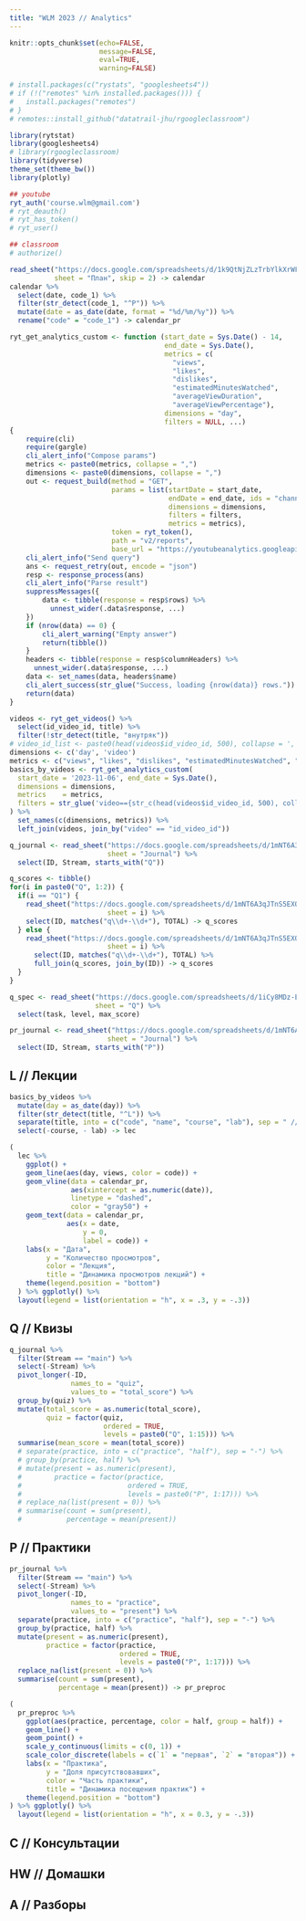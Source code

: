 ```yaml
---
title: "WLM 2023 // Analytics"
---
```


```r
knitr::opts_chunk$set(echo=FALSE, 
                      message=FALSE, 
                      eval=TRUE,
                      warning=FALSE)
```

```r
# install.packages(c("rystats", "googlesheets4"))
# if (!("remotes" %in% installed.packages())) {
#   install.packages("remotes")
# }
# remotes::install_github("datatrail-jhu/rgoogleclassroom")
```

```r
library(rytstat)
library(googlesheets4)
# library(rgoogleclassroom)
library(tidyverse)
theme_set(theme_bw())
library(plotly)
```

```r
## youtube
ryt_auth('course.wlm@gmail.com')
# ryt_deauth()
# ryt_has_token()
# ryt_user()

## classroom
# authorize()
```

```r
read_sheet("https://docs.google.com/spreadsheets/d/1k9QtNjZLzTrbYlkXrWFWxglXTG5kol1DHSPIN9stLiE/edit?usp=sharing",
           sheet = "План", skip = 2) -> calendar
calendar %>% 
  select(date, code_1) %>% 
  filter(str_detect(code_1, "^P")) %>% 
  mutate(date = as_date(date, format = "%d/%m/%y")) %>% 
  rename("code" = "code_1") -> calendar_pr
```

```r
ryt_get_analytics_custom <- function (start_date = Sys.Date() - 14, 
                                      end_date = Sys.Date(), 
                                      metrics = c(
                                        "views", 
                                        "likes",
                                        "dislikes",
                                        "estimatedMinutesWatched",
                                        "averageViewDuration", 
                                        "averageViewPercentage"), 
                                      dimensions = "day", 
                                      filters = NULL, ...) 
{
    require(cli)
    require(gargle)
    cli_alert_info("Compose params")
    metrics <- paste0(metrics, collapse = ",")
    dimensions <- paste0(dimensions, collapse = ",")
    out <- request_build(method = "GET", 
                         params = list(startDate = start_date, 
                                       endDate = end_date, ids = "channel==MINE",
                                       dimensions = dimensions, 
                                       filters = filters, 
                                       metrics = metrics), 
                         token = ryt_token(), 
                         path = "v2/reports", 
                         base_url = "https://youtubeanalytics.googleapis.com/")
    cli_alert_info("Send query")
    ans <- request_retry(out, encode = "json")
    resp <- response_process(ans)
    cli_alert_info("Parse result")
    suppressMessages({
        data <- tibble(response = resp$rows) %>% 
          unnest_wider(.data$response, ...)
    })
    if (nrow(data) == 0) {
        cli_alert_warning("Empty answer")
        return(tibble())
    }
    headers <- tibble(response = resp$columnHeaders) %>%
      unnest_wider(.data$response, ...)
    data <- set_names(data, headers$name)
    cli_alert_success(str_glue("Success, loading {nrow(data)} rows."))
    return(data)
}
```

```r
videos <- ryt_get_videos() %>% 
  select(id_video_id, title) %>%
  filter(!str_detect(title, "внутряк"))
# video_id_list <- paste0(head(videos$id_video_id, 500), collapse = ',')
dimensions <- c('day', 'video')
metrics <- c("views", "likes", "dislikes", "estimatedMinutesWatched", "averageViewDuration", "averageViewPercentage")
basics_by_videos <- ryt_get_analytics_custom(
  start_date = '2023-11-06', end_date = Sys.Date(),
  dimensions = dimensions,
  metrics    = metrics,
  filters = str_glue('video=={str_c(head(videos$id_video_id, 500), collapse=",")}'), names_sep = ""
) %>% 
  set_names(c(dimensions, metrics)) %>% 
  left_join(videos, join_by("video" == "id_video_id"))
```

```r
q_journal <- read_sheet("https://docs.google.com/spreadsheets/d/1mNT6A3qJTnS5EXQJg6MKFNinRqOVmrGErMZdrfsN9To/edit?usp=sharing",
                        sheet = "Journal") %>% 
  select(ID, Stream, starts_with("Q"))

q_scores <- tibble()
for(i in paste0("Q", 1:2)) {
  if(i == "Q1") {
    read_sheet("https://docs.google.com/spreadsheets/d/1mNT6A3qJTnS5EXQJg6MKFNinRqOVmrGErMZdrfsN9To/edit?usp=sharing",
                        sheet = i) %>% 
    select(ID, matches("q\\d+-\\d+"), TOTAL) -> q_scores
  } else {
    read_sheet("https://docs.google.com/spreadsheets/d/1mNT6A3qJTnS5EXQJg6MKFNinRqOVmrGErMZdrfsN9To/edit?usp=sharing",
                        sheet = i) %>% 
      select(ID, matches("q\\d+-\\d+"), TOTAL) %>% 
      full_join(q_scores, join_by(ID)) -> q_scores
  }
}

q_spec <- read_sheet("https://docs.google.com/spreadsheets/d/1iCy8MDz-ER95OfylV-xAY6lIxfbCZiHq5NM3i4smm5M/edit?usp=sharing",
                     sheet = "Q") %>% 
  select(task, level, max_score)
```

```r
pr_journal <- read_sheet("https://docs.google.com/spreadsheets/d/1mNT6A3qJTnS5EXQJg6MKFNinRqOVmrGErMZdrfsN9To/edit?usp=sharing",
                        sheet = "Journal") %>% 
  select(ID, Stream, starts_with("P"))
```






## L // Лекции

```r
basics_by_videos %>% 
  mutate(day = as_date(day)) %>% 
  filter(str_detect(title, "^L")) %>% 
  separate(title, into = c("code", "name", "course", "lab"), sep = " // ") %>% 
  select(-course, - lab) -> lec
```

```r
(
  lec %>% 
    ggplot() +
    geom_line(aes(day, views, color = code)) +
    geom_vline(data = calendar_pr,
               aes(xintercept = as.numeric(date)),
               linetype = "dashed",
               color = "gray50") +
    geom_text(data = calendar_pr,
              aes(x = date,
                  y = 0,
                  label = code)) +
    labs(x = "Дата",
         y = "Количество просмотров",
         color = "Лекция",
         title = "Динамика просмотров лекций") +
    theme(legend.position = "bottom")
  ) %>% ggplotly() %>% 
  layout(legend = list(orientation = "h", x = .3, y = -.3))
```



## Q // Квизы

```r
q_journal %>% 
  filter(Stream == "main") %>% 
  select(-Stream) %>% 
  pivot_longer(-ID, 
               names_to = "quiz",
               values_to = "total_score") %>% 
  group_by(quiz) %>% 
  mutate(total_score = as.numeric(total_score),
         quiz = factor(quiz, 
                       ordered = TRUE, 
                       levels = paste0("Q", 1:15))) %>% 
  summarise(mean_score = mean(total_score))
  # separate(practice, into = c("practice", "half"), sep = "-") %>% 
  # group_by(practice, half) %>% 
  # mutate(present = as.numeric(present),
  #        practice = factor(practice,
  #                          ordered = TRUE,
  #                          levels = paste0("P", 1:17))) %>%
  # replace_na(list(present = 0)) %>% 
  # summarise(count = sum(present),
  #           percentage = mean(present))
```


## P // Практики

```r
pr_journal %>% 
  filter(Stream == "main") %>% 
  select(-Stream) %>% 
  pivot_longer(-ID, 
               names_to = "practice",
               values_to = "present") %>% 
  separate(practice, into = c("practice", "half"), sep = "-") %>% 
  group_by(practice, half) %>% 
  mutate(present = as.numeric(present),
         practice = factor(practice,
                           ordered = TRUE,
                           levels = paste0("P", 1:17))) %>%
  replace_na(list(present = 0)) %>% 
  summarise(count = sum(present),
            percentage = mean(present)) -> pr_preproc
```

```r
(
  pr_preproc %>% 
    ggplot(aes(practice, percentage, color = half, group = half)) +
    geom_line() +
    geom_point() +
    scale_y_continuous(limits = c(0, 1)) +
    scale_color_discrete(labels = c(`1` = "первая", `2` = "вторая")) +
    labs(x = "Практика",
         y = "Доля присутствовавших",
         color = "Часть практики",
         title = "Динамика посещения практик") +
    theme(legend.position = "bottom")
) %>% ggplotly() %>% 
  layout(legend = list(orientation = "h", x = 0.3, y = -.3))
```

## C // Консультации

## HW // Домашки

## A // Разборы

